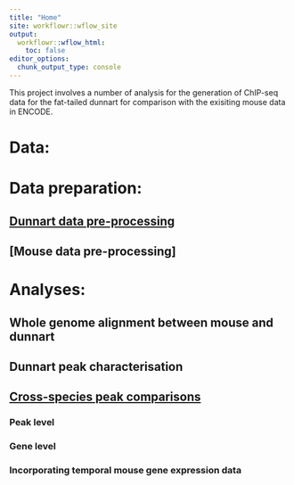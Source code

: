 ```yaml
---
title: "Home"
site: workflowr::wflow_site
output:
  workflowr::wflow_html:
    toc: false
editor_options:
  chunk_output_type: console
---
```


This project involves a number of analysis for the generation of ChIP-seq data for the fat-tailed dunnart for comparison with the exisiting mouse data in ENCODE.

# Data:



# Data preparation:
## [Dunnart data pre-processing](dunnart_data_processing.html)
## [Mouse data pre-processing]

# Analyses:
## Whole genome alignment between mouse and dunnart
## Dunnart peak characterisation
## [Cross-species peak comparisons](cross-species-peak-comparison.html)
### Peak level
### Gene level
### Incorporating temporal mouse gene expression data

